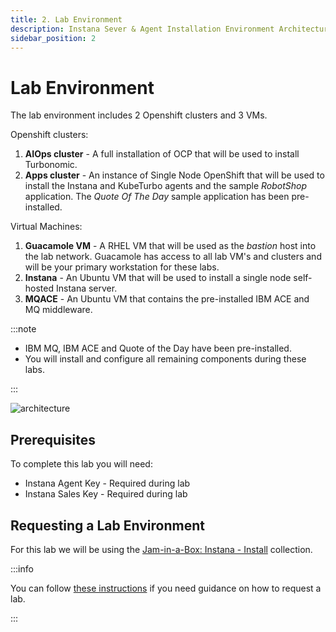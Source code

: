 ```yaml
---
title: 2. Lab Environment
description: Instana Sever & Agent Installation Environment Architecture
sidebar_position: 2
---
```


# Lab Environment

The lab environment includes 2 Openshift clusters and 3 VMs.

Openshift clusters:

1. **AIOps cluster** - A full installation of OCP that will be used to install
   Turbonomic.
2. **Apps cluster** - An instance of Single Node OpenShift that will be used to
   install the Instana and KubeTurbo agents and the sample _RobotShop_
   application. The _Quote Of The Day_ sample application has been
   pre-installed.

Virtual Machines:

1. **Guacamole VM** - A RHEL VM that will be used as the _bastion_ host into the
   lab network. Guacamole has access to all lab VM's and clusters and will be
   your primary workstation for these labs.
2. **Instana** - An Ubuntu VM that will be used to install a single node
   self-hosted Instana server.
3. **MQACE** - An Ubuntu VM that contains the pre-installed IBM ACE and MQ
   middleware.

:::note

- IBM MQ, IBM ACE and Quote of the Day have been pre-installed.
- You will install and configure all remaining components during these labs.

:::

![architecture](images/architecture-instana-turbo.png)

## Prerequisites

To complete this lab you will need:

- Instana Agent Key - Required during lab
- Instana Sales Key - Required during lab

## Requesting a Lab Environment

For this lab we will be using the
[Jam-in-a-Box: Instana - Install](https://techzone.ibm.com/my/reservations/create/649cd328fc016400174bed25)
collection.

:::info

You can follow
[these instructions](/waiops-tech-jam/labs/jam-in-a-box/#requesting-a-lab-environment)
if you need guidance on how to request a lab.

:::
